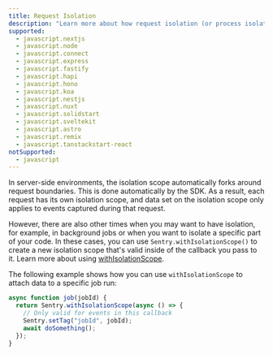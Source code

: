```yaml
---
title: Request Isolation
description: "Learn more about how request isolation (or process isolation) works in the Sentry SDK."
supported:
  - javascript.nextjs
  - javascript.node
  - javascript.connect
  - javascript.express
  - javascript.fastify
  - javascript.hapi
  - javascript.hono
  - javascript.koa
  - javascript.nestjs
  - javascript.nuxt
  - javascript.solidstart
  - javascript.sveltekit
  - javascript.astro
  - javascript.remix
  - javascript.tanstackstart-react
notSupported:
  - javascript
---
```


In server-side environments, the <PlatformLink to='/enriching-events/scopes'>isolation scope</PlatformLink> automatically forks around request boundaries. This is done automatically by the SDK. As a result, each request has its own isolation scope, and data set on the isolation scope only applies to events captured during that request.

However, there are also other times when you may want to have isolation, for example, in background jobs or when you want to isolate a specific part of your code. In these cases, you can use `Sentry.withIsolationScope()` to create a new isolation scope that's valid inside of the callback you pass to it. Learn more about using [withIsolationScope](../scopes/#using-withisolationscope).

The following example shows how you can use `withIsolationScope` to attach data to a specific job run:

```javascript
async function job(jobId) {
  return Sentry.withIsolationScope(async () => {
    // Only valid for events in this callback
    Sentry.setTag("jobId", jobId);
    await doSomething();
  });
}
```
